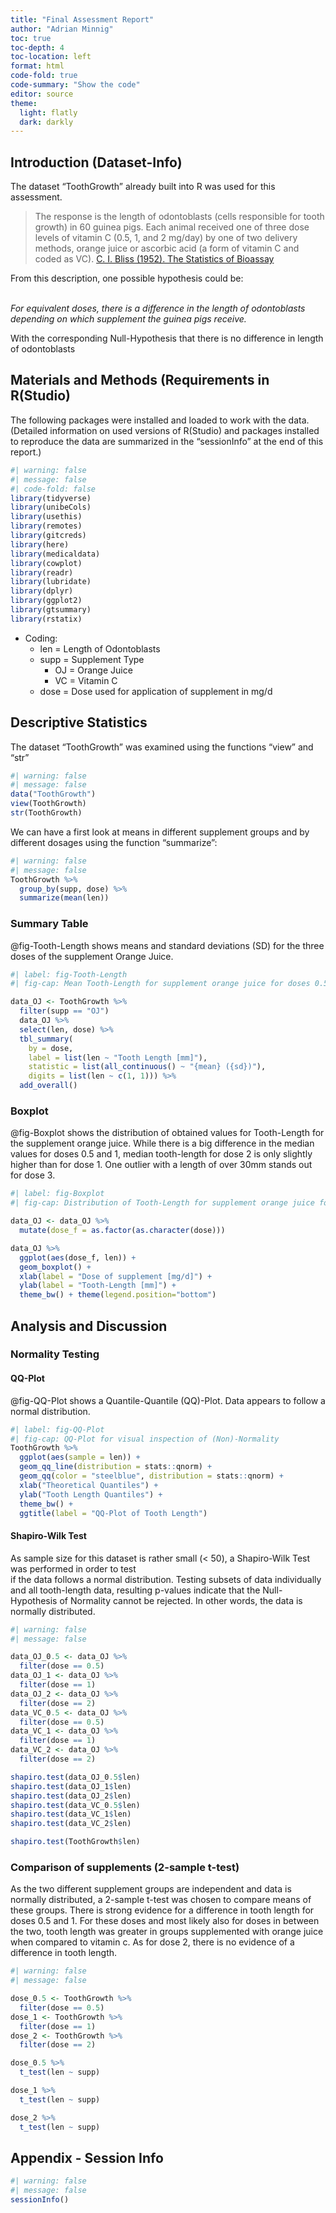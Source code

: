 ---
title: "Final Assessment Report"
author: "Adrian Minnig"
toc: true
toc-depth: 4
toc-location: left
format: html
code-fold: true
code-summary: "Show the code"
editor: source
theme:
  light: flatly
  dark: darkly
---

## Introduction (Dataset-Info)

The dataset "ToothGrowth" already built into R was used for this assessment.

> The response is the length of odontoblasts (cells responsible for tooth growth) in 60 guinea pigs. Each animal received one of three dose levels of vitamin C (0.5, 1, and 2 mg/day) by one of two delivery methods, orange juice or ascorbic acid (a form of vitamin C and coded as VC). [C. I. Bliss (1952). The Statistics of Bioassay](https://doi.org/10.1016/C2013-0-12584-6)

From this description, one possible hypothesis could be:

\
*For equivalent doses, there is a difference in the length of odontoblasts depending on which supplement the guinea pigs receive.*

With the corresponding Null-Hypothesis that there is no difference in length of odontoblasts\

## Materials and Methods (Requirements in R(Studio)

The following packages were installed and loaded to work with the data.\
(Detailed information on used versions of R(Studio) and packages installed to reproduce the data are summarized in the "sessionInfo" at the end of this report.)

```{r}
#| warning: false
#| message: false
#| code-fold: false
library(tidyverse)
library(unibeCols)
library(usethis)
library(remotes)
library(gitcreds)
library(here)
library(medicaldata)
library(cowplot)
library(readr)
library(lubridate)
library(dplyr)
library(ggplot2)
library(gtsummary)
library(rstatix)
```

-   Coding:
    -   len = Length of Odontoblasts
    -   supp = Supplement Type
        -   OJ = Orange Juice
        -   VC = Vitamin C
    -   dose = Dose used for application of supplement in mg/d

## Descriptive Statistics

The dataset "ToothGrowth" was examined using the functions "view" and "str"

```{r}
#| warning: false
#| message: false
data("ToothGrowth")
view(ToothGrowth)
str(ToothGrowth)
```

We can have a first look at means in different supplement groups and by different dosages using the function "summarize":

```{r}
#| warning: false
#| message: false
ToothGrowth %>%
  group_by(supp, dose) %>%
  summarize(mean(len))
```

### Summary Table

@fig-Tooth-Length shows means and standard deviations (SD) for the three doses of the supplement Orange Juice.

```{r}
#| label: fig-Tooth-Length
#| fig-cap: Mean Tooth-Length for supplement orange juice for doses 0.5, 1 and 2 mg/d

data_OJ <- ToothGrowth %>%
  filter(supp == "OJ")
  data_OJ %>%
  select(len, dose) %>%
  tbl_summary(
    by = dose, 
    label = list(len ~ "Tooth Length [mm]"),
    statistic = list(all_continuous() ~ "{mean} ({sd})"),
    digits = list(len ~ c(1, 1))) %>%
  add_overall()
```

### Boxplot

@fig-Boxplot shows the distribution of obtained values for Tooth-Length for the supplement orange juice. While there is a big difference in the median values for doses 0.5 and 1, median tooth-length for dose 2 is only slightly higher than for dose 1. One outlier with a length of over 30mm stands out for dose 3.

```{r}
#| label: fig-Boxplot
#| fig-cap: Distribution of Tooth-Length for supplement orange juice for doses 0.5, 1 and 2 mg/d

data_OJ <- data_OJ %>%
  mutate(dose_f = as.factor(as.character(dose)))

data_OJ %>%
  ggplot(aes(dose_f, len)) +
  geom_boxplot() +
  xlab(label = "Dose of supplement [mg/d]") +
  ylab(label = "Tooth-Length [mm]") +
  theme_bw() + theme(legend.position="bottom") 
```

## Analysis and Discussion

### Normality Testing

#### QQ-Plot

@fig-QQ-Plot shows a Quantile-Quantile (QQ)-Plot. Data appears to follow a normal distribution.

```{r}
#| label: fig-QQ-Plot
#| fig-cap: QQ-Plot for visual inspection of (Non)-Normality
ToothGrowth %>%
  ggplot(aes(sample = len)) + 
  geom_qq_line(distribution = stats::qnorm) +
  geom_qq(color = "steelblue", distribution = stats::qnorm) + 
  xlab("Theoretical Quantiles") +
  ylab("Tooth Length Quantiles") +
  theme_bw() +
  ggtitle(label = "QQ-Plot of Tooth Length")
```

#### Shapiro-Wilk Test

As sample size for this dataset is rather small (\< 50), a Shapiro-Wilk Test was performed in order to test\
if the data follows a normal distribution. Testing subsets of data individually and all tooth-length data, resulting p-values indicate that the Null-Hypothesis of Normality cannot be rejected. In other words, the data is normally distributed.

```{r}
#| warning: false
#| message: false

data_OJ_0.5 <- data_OJ %>%
  filter(dose == 0.5)
data_OJ_1 <- data_OJ %>%          
  filter(dose == 1)
data_OJ_2 <- data_OJ %>%          
  filter(dose == 2)
data_VC_0.5 <- data_OJ %>%
  filter(dose == 0.5)
data_VC_1 <- data_OJ %>%          
  filter(dose == 1)
data_VC_2 <- data_OJ %>%          
  filter(dose == 2)

shapiro.test(data_OJ_0.5$len)
shapiro.test(data_OJ_1$len)
shapiro.test(data_OJ_2$len)
shapiro.test(data_VC_0.5$len)
shapiro.test(data_VC_1$len)
shapiro.test(data_VC_2$len)

shapiro.test(ToothGrowth$len)
```

### Comparison of supplements (2-sample t-test)

As the two different supplement groups are independent and data is normally distributed, a 2-sample t-test was chosen to compare means of these groups. There is strong evidence for a difference in tooth length for doses 0.5 and 1. For these doses and most likely also for doses in between the two, tooth length was greater in groups supplemented with orange juice when compared to vitamin c. As for dose 2, there is no evidence of a difference in tooth length.

```{r}
#| warning: false
#| message: false

dose_0.5 <- ToothGrowth %>%
  filter(dose == 0.5)
dose_1 <- ToothGrowth %>%
  filter(dose == 1)
dose_2 <- ToothGrowth %>%
  filter(dose == 2)

dose_0.5 %>%
  t_test(len ~ supp)

dose_1 %>%
  t_test(len ~ supp)

dose_2 %>%
  t_test(len ~ supp) 
```

## Appendix - Session Info

```{r}
#| warning: false
#| message: false
sessionInfo()
```

